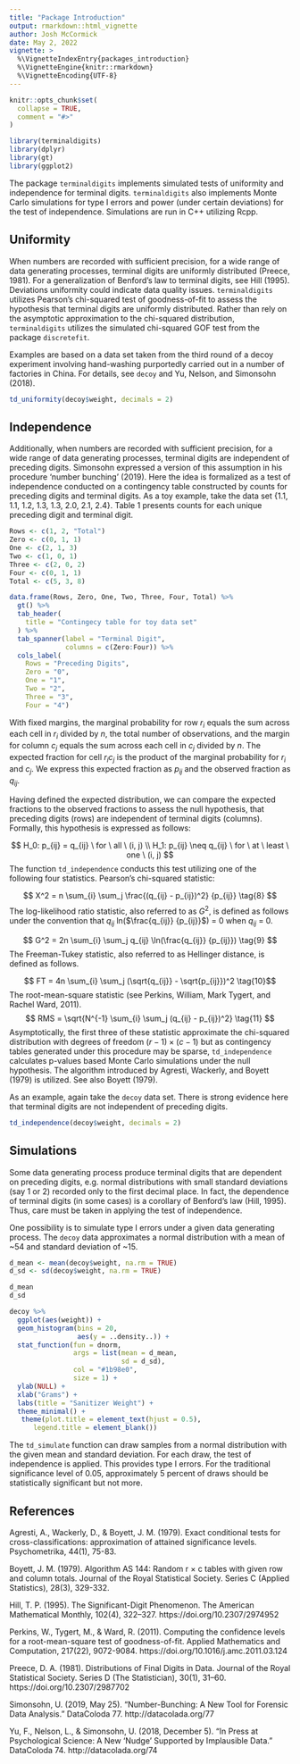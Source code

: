 ```yaml
---
title: "Package Introduction"
output: rmarkdown::html_vignette
author: Josh McCormick
date: May 2, 2022
vignette: >
  %\VignetteIndexEntry{packages_introduction}
  %\VignetteEngine{knitr::rmarkdown}
  %\VignetteEncoding{UTF-8}
---
```


```r
knitr::opts_chunk$set(
  collapse = TRUE,
  comment = "#>"
)
```

```r
library(terminaldigits)
library(dplyr)
library(gt)
library(ggplot2)
```

The package `terminaldigits` implements simulated tests of uniformity and independence for terminal digits. `terminaldigits` also implements Monte Carlo simulations for type I errors and power (under certain deviations) for the test of independence. Simulations are run in C++ utilizing Rcpp. 

## Uniformity

When numbers are recorded with sufficient precision, for a wide range of data generating processes, terminal digits are uniformly distributed (Preece, 1981). For a generalization of Benford's law to terminal digits, see Hill (1995). Deviations uniformity could indicate data quality issues. `terminaldigits` utilizes Pearson's chi-squared test of goodness-of-fit to assess the hypothesis that terminal digits are uniformly distributed. Rather than rely on the asymptotic approximation to the chi-squared distribution, `terminaldigits` utilizes the simulated chi-squared GOF test from the package `discretefit`.

Examples are based on a data set taken from the third round of a decoy experiment involving hand-washing purportedly carried out in a
number of factories in China. For details, see `decoy` and Yu, Nelson, and Simonsohn (2018).

```r
td_uniformity(decoy$weight, decimals = 2)
```

## Independence

Additionally, when numbers are recorded with sufficient precision, for a wide range of data generating processes, terminal digits are independent of preceding digits. Simonsohn expressed a version of this assumption in his procedure 'number bunching' (2019). Here the idea is formalized as a test of independence conducted on a contingency table constructed by counts for preceding digits and terminal digits. As a toy example, take the data set {1.1, 1.1, 1.2, 1.3, 1.3, 2.0, 2.1, 2.4}. Table 1 presents counts for each unique preceding digit and terminal digit.

```r
Rows <- c(1, 2, "Total")
Zero <- c(0, 1, 1)
One <- c(2, 1, 3)
Two <- c(1, 0, 1)
Three <- c(2, 0, 2)
Four <- c(0, 1, 1)
Total <- c(5, 3, 8)

data.frame(Rows, Zero, One, Two, Three, Four, Total) %>%
  gt() %>%
  tab_header(
    title = "Contingecy table for toy data set"
  ) %>%
  tab_spanner(label = "Terminal Digit",
              columns = c(Zero:Four)) %>%
  cols_label(
    Rows = "Preceding Digits",
    Zero = "0",
    One = "1",
    Two = "2",
    Three = "3",
    Four = "4")
```

With fixed margins, the marginal probability for row $r_i$ equals the sum across each cell in $r_i$ divided by $n$, the total number of observations, and the margin for column $c_j$ equals the sum across each cell in $c_j$ divided by $n$. The expected fraction for cell $r_ic_j$ is the product of the marginal probability for $r_i$ and $c_j$. We express this expected fraction as $p_{ij}$ and the observed fraction as $q_{ij}$. 

Having defined the expected distribution, we can compare the expected fractions to the observed fractions to assess the null hypothesis, that preceding digits (rows) are independent of terminal digits (columns). Formally, this hypothesis is expressed as follows:

$$
H_0: p_{ij} = q_{ij} \ for \ all  \ (i, j) \\ 
H_1: p_{ij} \neq  q_{ij} \ for \ at \ least \ one \ (i, j)
$$
The function `td_independence` conducts this test utilizing one of the following four statistics. Pearson's chi-squared statistic:

$$
X^2 = n \sum_{i} \sum_j \frac{(q_{ij} - p_{ij})^2} {p_{ij}} \tag{8} 
$$
The log-likelihood ratio statistic, also referred to as $G^2$, is defined as follows under the convention that $q_{ij}$ ln($\frac{q_{ij}} {p_{ij}}$) = 0 when $q_{ij}$ = 0.

$$ 
G^2 = 2n \sum_{i} \sum_j q_{ij} \ln(\frac{q_{ij}} {p_{ij}}) 
\tag{9}
$$
The Freeman-Tukey statistic, also referred to as Hellinger distance, is defined as follows.

$$ FT = 4n \sum_{i} \sum_j (\sqrt{q_{ij}} - \sqrt{p_{ij}})^2 \tag{10}$$
The root-mean-square statistic (see Perkins, William, Mark Tygert, and Rachel Ward, 2011).
$$ RMS = \sqrt{N^{-1} \sum_{i} \sum_j (q_{ij} - p_{ij})^2} \tag{11} $$
Asymptotically, the first three of these statistic approximate the chi-squared distribution with degrees of freedom $(r - 1) \times (c - 1)$ but as contingency tables generated under this procedure may be sparse, `td_independence` calculates p-values based Monte Carlo simulations under the null hypothesis. The algorithm introduced by Agresti, Wackerly, and Boyett (1979) is utilized. See also Boyett (1979).

As an example, again take the `decoy` data set. There is strong evidence here that terminal digits are not independent of preceding digits.

```r
td_independence(decoy$weight, decimals = 2)
```

## Simulations

Some data generating process produce terminal digits that are dependent on preceding digits, e.g. normal distributions with small standard deviations (say 1 or 2) recorded only to the first decimal place. In fact, the dependence of terminal digits (in some cases) is a corollary of Benford's law (Hill, 1995). Thus, care must be taken in applying the test of independence.

One possibility is to simulate type I errors under a given data generating process. The `decoy` data approximates a normal distribution with a mean of ~54 and standard deviation of ~15.

```r
d_mean <- mean(decoy$weight, na.rm = TRUE)
d_sd <- sd(decoy$weight, na.rm = TRUE)

d_mean
d_sd
```

```r
decoy %>%
  ggplot(aes(weight)) +
  geom_histogram(bins = 20,
                 aes(y = ..density..)) +
  stat_function(fun = dnorm,
                args = list(mean = d_mean,
                            sd = d_sd),
                col = "#1b98e0",
                size = 1) +
  ylab(NULL) +
  xlab("Grams") +
  labs(title = "Sanitizer Weight") +
  theme_minimal() +
   theme(plot.title = element_text(hjust = 0.5),
      legend.title = element_blank())

```
The `td_simulate` function can draw samples from a normal distribution with the given mean and standard deviation. For each draw, the test of independence is applied. This provides type I errors. For the traditional significance level of 0.05, approximately 5 percent of draws should be statistically significant but not more.



## References 

Agresti, A., Wackerly, D., & Boyett, J. M. (1979). Exact conditional tests for cross-classifications: approximation of attained significance levels. Psychometrika, 44(1), 75-83.

Boyett, J. M. (1979). Algorithm AS 144: Random r × c tables with
given row and column totals. Journal of the Royal Statistical Society.
Series C (Applied Statistics), 28(3), 329-332.

Hill, T. P. (1995). The Significant-Digit Phenomenon. The American Mathematical Monthly, 102(4), 322–327. https://doi.org/10.2307/2974952 

Perkins, W., Tygert, M., & Ward, R. (2011). Computing the confidence levels for a root-mean-square test of goodness-of-fit. Applied Mathematics and Computation, 217(22), 9072-9084. https://doi.org/10.1016/j.amc.2011.03.124

Preece, D. A. (1981). Distributions of Final Digits in Data. Journal of the Royal Statistical Society. Series D (The Statistician), 30(1), 31–60. https://doi.org/10.2307/2987702

Simonsohn, U. (2019, May 25). “Number-Bunching: A New Tool for Forensic Data Analysis.” DataColoda 77. http://datacolada.org/77 

Yu, F., Nelson, L., & Simonsohn, U. (2018, December 5). “In Press at Psychological Science: A New 'Nudge' Supported by Implausible Data.” DataColoda 74. http://datacolada.org/74
